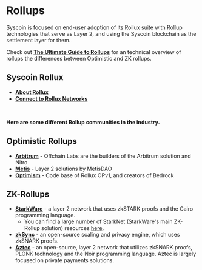 # Rollups

Syscoin is focused on end-user adoption of its Rollux suite with Rollup technologies that serve as Layer 2, and using the Syscoin blockchain as the settlement layer for them.

Check out **[The Ultimate Guide to Rollups](https://jsidhu.medium.com/the-ultimate-guide-to-rollups-f8c075571770)** for an technical overview of rollups the differences between Optimistic and ZK rollups. 

## Syscoin Rollux

- **[About Rollux](/docs/tech/rollux)**
- **[Connect to Rollux Networks](/docs/guides/rollux/metamask)**

<br />

**Here are some different Rollup communities in the industry.**

## Optimistic Rollups

- **[Arbitrum](https://offchainlabs.com)** - Offchain Labs are the builders of the Arbitrum solution and Nitro
- **[Metis](https://metis.io)** - Layer 2 solutions by MetisDAO
- **[Optimism](https://optimism.io)** - Code base of Rollux OPv1, and creators of Bedrock



## ZK-Rollups

- **[StarkWare](https://starkware.co/)** - a layer 2 network that uses zkSTARK proofs and the Cairo programming language.
  - You can find a large number of StarkNet (StarkWare's main ZK-Rollup solution) resources [here](https://github.com/gakonst/awesome-starknet).
- **[zkSync](https://zksync.io/)** - an open-source scaling and privacy engine, which uses zkSNARK proofs.
- **[Aztec](https://aztec.network/)** - an open-source, layer 2 network that utilizes zkSNARK proofs, PLONK technology and the Noir programming language. Aztec is largely focused on private payments solutions.


